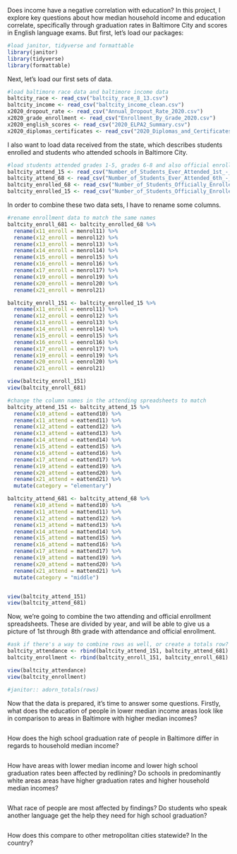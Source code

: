 Does income have a negative correlation with education? In this project, I explore key questions about how median household income and education correlate, specifically through graduation rates in Baltimore City and scores in English language exams. But first, let's load our packages:

```r
#load janitor, tidyverse and formattable
library(janitor)
library(tidyverse)
library(formattable)
```
Next, let's load our first sets of data. 
```r
#load baltimore race data and baltimore income data
baltcity_race <- read_csv("baltcity_race_8_13.csv")
baltcity_income <- read_csv("baltcity_income_clean.csv")
x2020_dropout_rate <- read_csv("Annual_Dropout_Rate_2020.csv")
x2020_grade_enrollment <- read_csv("Enrollment_By_Grade_2020.csv")
x2020_english_scores <- read_csv("2020_ELPA2_Summary.csv")
x2020_diplomas_certificates <- read_csv("2020_Diplomas_and_Certificates.csv")
```
I also want to load data received from the state, which describes students enrolled and students who attended schools in Baltimore City. 
```r
#load students attended grades 1-5, grades 6-8 and also official enrollment in same grades
baltcity_attend_15 <- read_csv("Number_of_Students_Ever_Attended_1st_-_5th_Grade.csv")
baltcity_attend_68 <- read_csv("Number_of_Students_Ever_Attended_6th_-_8th_Grade.csv")
baltcity_enrolled_68 <- read_csv("Number_of_Students_Officially_Enrolled_in_6th_-_8th_Grade.csv")
baltcity_enrolled_15 <- read_csv("Number_of_Students_Officially_Enrolled_in_1st_-_5th_Grade.csv")
```
In order to combine these two data sets, I have to rename some columns. 
```r
#rename enrollment data to match the same names
baltcity_enroll_681 <- baltcity_enrolled_68 %>% 
  rename(x11_enroll = menrol11) %>% 
  rename(x12_enroll = menrol12) %>% 
  rename(x13_enroll = menrol13) %>% 
  rename(x14_enroll = menrol14) %>% 
  rename(x15_enroll = menrol15) %>% 
  rename(x16_enroll = menrol16) %>% 
  rename(x17_enroll = menrol17) %>% 
  rename(x19_enroll = menrol19) %>% 
  rename(x20_enroll = menrol20) %>% 
  rename(x21_enroll = menrol21)

baltcity_enroll_151 <- baltcity_enrolled_15 %>% 
  rename(x11_enroll = eenrol11) %>% 
  rename(x12_enroll = eenrol12) %>% 
  rename(x13_enroll = eenrol13) %>% 
  rename(x14_enroll = eenrol14) %>% 
  rename(x15_enroll = eenrol15) %>% 
  rename(x16_enroll = eenrol16) %>% 
  rename(x17_enroll = eenrol17) %>% 
  rename(x19_enroll = eenrol19) %>% 
  rename(x20_enroll = eenrol20) %>% 
  rename(x21_enroll = eenrol21)

view(baltcity_enroll_151)
view(baltcity_enroll_681)
```

```r
#change the column names in the attending spreadsheets to match
baltcity_attend_151 <- baltcity_attend_15 %>% 
  rename(x10_attend = eattend10) %>%
  rename(x11_attend = eattend11) %>% 
  rename(x12_attend = eattend12) %>% 
  rename(x13_attend = eattend13) %>% 
  rename(x14_attend = eattend14) %>% 
  rename(x15_attend = eattend15) %>% 
  rename(x16_attend = eattend16) %>% 
  rename(x17_attend = eattend17) %>% 
  rename(x19_attend = eattend19) %>% 
  rename(x20_attend = eattend20) %>% 
  rename(x21_attend = eattend21) %>% 
  mutate(category = "elementary")

baltcity_attend_681 <- baltcity_attend_68 %>% 
  rename(x10_attend = mattend10) %>% 
  rename(x11_attend = mattend11) %>%
  rename(x12_attend = mattend12) %>%
  rename(x13_attend = mattend13) %>%
  rename(x14_attend = mattend14) %>%
  rename(x15_attend = mattend15) %>%
  rename(x16_attend = mattend16) %>%
  rename(x17_attend = mattend17) %>%
  rename(x19_attend = mattend19) %>%
  rename(x20_attend = mattend20) %>%
  rename(x21_attend = mattend21) %>%
  mutate(category = "middle")


view(baltcity_attend_151)
view(baltcity_attend_681)

```

Now, we're going to combine the two attending and official enrollment spreadsheets. These are divided by year, and will be able to give us a picture of 1st through 8th grade with attendance and official enrollment. 
```r
#ask if there's a way to combine rows as well, or create a totals row? how does one add that?
baltcity_attendance <- rbind(baltcity_attend_151, baltcity_attend_681)
baltcity_enrollment <- rbind(baltcity_enroll_151, baltcity_enroll_681)

view(baltcity_attendance)
view(baltcity_enrollment)

#janitor:: adorn_totals(rows)
```

Now that the data is prepared, it's time to answer some questions. Firstly, what does the education of people in lower median income areas look like in comparison to areas in Baltimore with higher median incomes?
```r

```


How does the high school graduation rate of people in Baltimore differ in regards to household median income?
```r

```


How have areas with lower median income and lower high school graduation rates been affected by redlining? Do schools in predominantly white areas areas have higher graduation rates and higher household median incomes?
```r

```


What race of people are most affected by findings? Do students who speak another language get the help they need for high school graduation? 
```r

```


How does this compare to other metropolitan cities statewide? In the country?
```r

```

